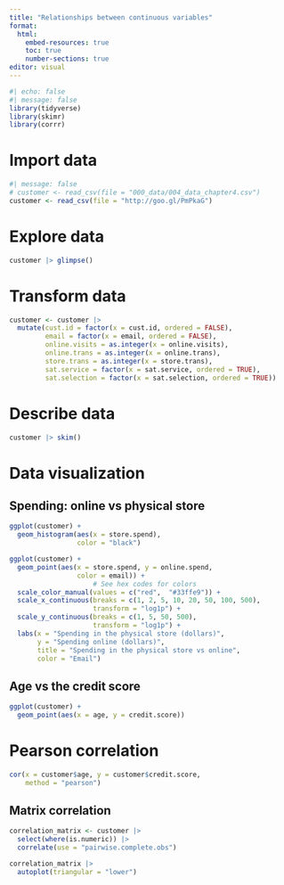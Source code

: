 ---
title: "Relationships between continuous variables"
format: 
  html:
    embed-resources: true
    toc: true
    number-sections: true
editor: visual
---

```{r}
#| echo: false
#| message: false
library(tidyverse)
library(skimr)
library(corrr)
```


# Import data

```{r}
#| message: false
# customer <- read_csv(file = "000_data/004_data_chapter4.csv")
customer <- read_csv(file = "http://goo.gl/PmPkaG")
```

# Explore data

```{r}
customer |> glimpse()
```

# Transform data

```{r}
customer <- customer |>
  mutate(cust.id = factor(x = cust.id, ordered = FALSE),
         email = factor(x = email, ordered = FALSE),
         online.visits = as.integer(x = online.visits),
         online.trans = as.integer(x = online.trans),
         store.trans = as.integer(x = store.trans),
         sat.service = factor(x = sat.service, ordered = TRUE),
         sat.selection = factor(x = sat.selection, ordered = TRUE))
```

# Describe data

```{r}
customer |> skim()
```

# Data visualization

## Spending: online vs physical store

```{r}
ggplot(customer) +
  geom_histogram(aes(x = store.spend),
                 color = "black")
```

```{r}
ggplot(customer) +
  geom_point(aes(x = store.spend, y = online.spend,
                 color = email)) +
                     # See hex codes for colors
  scale_color_manual(values = c("red",  "#33ffe9")) +
  scale_x_continuous(breaks = c(1, 2, 5, 10, 20, 50, 100, 500),
                     transform = "log1p") +
  scale_y_continuous(breaks = c(1, 5, 50, 500),
                     transform = "log1p") +
  labs(x = "Spending in the physical store (dollars)",
       y = "Spending online (dollars)",
       title = "Spending in the physical store vs online",
       color = "Email")
```

## Age vs the credit score

```{r}
ggplot(customer) +
  geom_point(aes(x = age, y = credit.score))
```

# Pearson correlation

```{r}
cor(x = customer$age, y = customer$credit.score,
    method = "pearson")
```

## Matrix correlation

```{r}
correlation_matrix <- customer |> 
  select(where(is.numeric)) |> 
  correlate(use = "pairwise.complete.obs")

correlation_matrix |> 
  autoplot(triangular = "lower")
```

